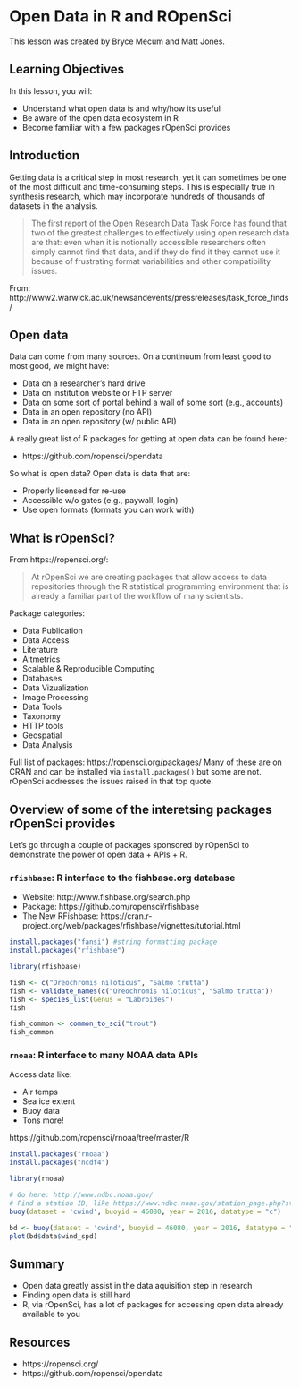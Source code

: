 # Open Data in R and ROpenSci

This lesson was created by Bryce Mecum and Matt Jones.

## Learning Objectives

In this lesson, you will:

- Understand what open data is and why/how its useful
- Be aware of the open data ecosystem in R
- Become familiar with a few packages rOpenSci provides

## Introduction

Getting data is a critical step in most research, yet it can sometimes be one of the most difficult and time-consuming steps. This is especially true in synthesis research, which may incorporate hundreds of thousands of datasets in the analysis.

> The first report of the Open Research Data Task Force has found that two of the greatest challenges to effectively using open research data are that: even when it is notionally accessible researchers often simply cannot find that data, and if they do find it they cannot use it because of frustrating format variabilities and other compatibility issues.

From: http://www2.warwick.ac.uk/newsandevents/pressreleases/task_force_finds/

## Open data

Data can come from many sources.
On a continuum from least good to most good, we might have:

- Data on a researcher's hard drive
- Data on institution website or FTP server
- Data on some sort of portal behind a wall of some sort (e.g., accounts)
- Data in an open repository (no API)
- Data in an open repository (w/ public API)

A really great list of R packages for getting at open data can be found here:

- https://github.com/ropensci/opendata

So what is open data?
Open data is data that are:

- Properly licensed for re-use
- Accessible w/o gates (e.g., paywall, login)
- Use open formats (formats you can work with)

## What is rOpenSci?

From https://ropensci.org/:

> At rOpenSci we are creating packages that allow access to data repositories through the R statistical programming environment that is already a familiar part of the workflow of many scientists. 

Package categories:

- Data Publication
- Data Access
- Literature
- Altmetrics
- Scalable & Reproducible Computing
- Databases
- Data Vizualization
- Image Processing
- Data Tools
- Taxonomy
- HTTP tools
- Geospatial
- Data Analysis

Full list of packages: https://ropensci.org/packages/
Many of these are on CRAN and can be installed via `install.packages()` but some are not.
rOpenSci addresses the issues raised in that top quote. 

## Overview of some of the interetsing packages rOpenSci provides

Let's go through a couple of packages sponsored by rOpenSci to demonstrate the power of open data + APIs + R.

### `rfishbase`: R interface to the fishbase.org database

- Website: http://www.fishbase.org/search.php
- Package: https://github.com/ropensci/rfishbase
- The New RFishbase: https://cran.r-project.org/web/packages/rfishbase/vignettes/tutorial.html

```r
install.packages("fansi") #string formatting package
install.packages("rfishbase")
```

```r
library(rfishbase)
```

```r
fish <- c("Oreochromis niloticus", "Salmo trutta")
fish <- validate_names(c("Oreochromis niloticus", "Salmo trutta"))
fish <- species_list(Genus = "Labroides")
fish
```

```r
fish_common <- common_to_sci("trout")
fish_common
```
### `rnoaa`: R interface to many NOAA data APIs 

Access data like:

- Air temps
- Sea ice extent
- Buoy data
- Tons more!

https://github.com/ropensci/rnoaa/tree/master/R

```r
install.packages("rnoaa")
install.packages("ncdf4")
```

```r
library(rnoaa)

# Go here: http://www.ndbc.noaa.gov/
# Find a station ID, like https://www.ndbc.noaa.gov/station_page.php?station=46080
buoy(dataset = 'cwind', buoyid = 46080, year = 2016, datatype = "c")
```

```r
bd <- buoy(dataset = 'cwind', buoyid = 46080, year = 2016, datatype = "c")
plot(bd$data$wind_spd)
```

## Summary

- Open data greatly assist in the data aquisition step in research
- Finding open data is still hard
- R, via rOpenSci, has a lot of packages for accessing open data already available to you

## Resources

- https://ropensci.org/
- https://github.com/ropensci/opendata

